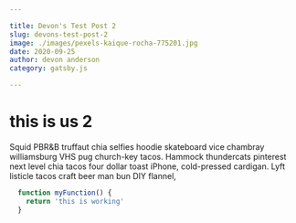 ```yaml
---

title: Devon's Test Post 2
slug: devons-test-post-2
image: ./images/pexels-kaique-rocha-775201.jpg
date: 2020-09-25
author: devon anderson
category: gatsby.js

---
```




  # this is us 2

  Squid PBR&B truffaut chia selfies hoodie skateboard vice chambray williamsburg VHS pug church-key tacos. Hammock thundercats pinterest next level chia tacos four dollar toast iPhone, cold-pressed cardigan. Lyft listicle tacos craft beer man bun DIY flannel,

  ```js
    function myFunction() {
      return 'this is working'
    }
  ```
